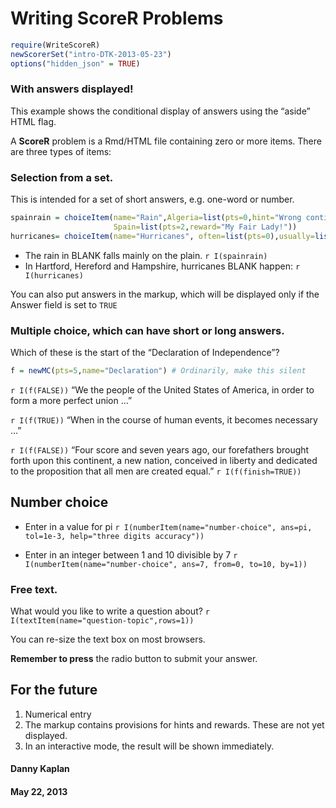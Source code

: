 Writing ScoreR Problems
========================================================

```r
require(WriteScoreR)
newScorerSet("intro-DTK-2013-05-23")
options("hidden_json" = TRUE)
```

<aside>

### With answers displayed!
This example shows the conditional display of answers using the "aside" HTML flag.</aside>

A **ScoreR** problem is a Rmd/HTML file containing zero or more items.  There are three types of items:


### Selection from a set.

This is intended for a set of short answers, e.g. one-word or number.

```r
spainrain = choiceItem(name="Rain",Algeria=list(pts=0,hint="Wrong continent"),
                       Spain=list(pts=2,reward="My Fair Lady!"))
hurricanes= choiceItem(name="Hurricanes", often=list(pts=0),usually=list(pts=1),"hardly ever"=list(pts=2))
```

* The rain in BLANK falls mainly on the plain. `r I(spainrain)`
* In Hartford, Hereford and Hampshire, hurricanes BLANK happen: `r I(hurricanes)`

<aside>You can also put answers in the markup, which will be displayed only if the Answer field is set to `TRUE`</aside>

### Multiple choice, which can have short or long answers.

Which of these is the start of the "Declaration of Independence"?

```r
f = newMC(pts=5,name="Declaration") # Ordinarily, make this silent
```
`r I(f(FALSE))` "We the people of the United States of America, in order to form a more perfect union ..."

`r I(f(TRUE))` "When in the course of human events, it becomes necessary ..."

`r I(f(FALSE))` "Four score and seven years ago, our forefathers brought forth upon this continent, a new nation, conceived in liberty and dedicated to the proposition that all men are created equal." 
`r I(f(finish=TRUE))`

## Number choice
* Enter in a value for pi 
`r I(numberItem(name="number-choice", ans=pi, tol=1e-3, help="three digits accuracy"))`

* Enter in an integer between 1 and 10 divisible by 7 `r I(numberItem(name="number-choice", ans=7, from=0, to=10, by=1))`

### Free text.

What would you like to write a question about? `r I(textItem(name="question-topic",rows=1))`

You can re-size the text box on most browsers.  

**Remember to press** the radio button to submit your answer.

## For the future

1. Numerical entry
2. The markup contains provisions for hints and rewards.  These are not yet displayed.
3. In an interactive mode, the result will be shown immediately.



#### Danny Kaplan
#### May 22, 2013
